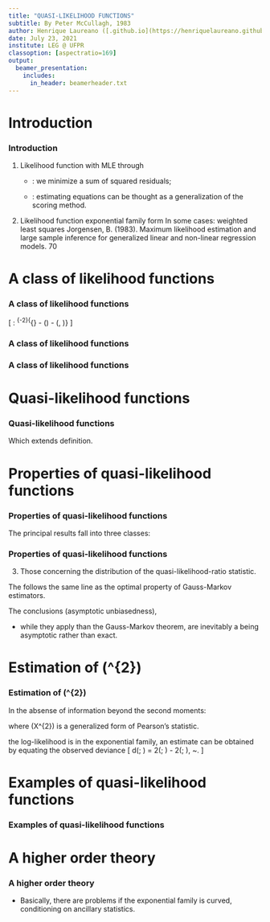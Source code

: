 ```yaml
---
title: "QUASI-LIKELIHOOD FUNCTIONS"
subtitle: By Peter McCullagh, 1983
author: Henrique Laureano ([.github.io](https://henriquelaureano.github.io))
date: July 23, 2021
institute: LEG @ UFPR
classoption: [aspectratio=169]
output:
  beamer_presentation:
    includes:
      in_header: beamerheader.txt
---
```


###

\begin{columns}
 \column{3cm}
  \includegraphics[height=3cm]{logo/mccullagh_old.jpg}
 \column{12cm}
  \includegraphics[height=4.5cm]{
   logo/quasi_likelihood_functions-cover.png}
\end{columns}

\bigskip
\begin{columns}
 \column{3cm}
  \includegraphics[height=3cm]{logo/mccullagh_now.jpg}
 \column{12cm}
  \begin{enumerate}
   \item Distinguished Professor\\
         in the Department of Statistics @ University of Chicago;
   \vspace{0.15cm}
   \item Completed his PhD at Imperial College London,\\
         supervised by David Cox and Anthony Atkinson;
   \vspace{0.15cm}
   \item Also at Imperial College London,\\
         was the PhD supervisor of Gauss Cordeiro.
  \end{enumerate}
\end{columns}

# Introduction

### Introduction

\vspace{-0.1cm}
1. Likelihood function with \textbf{exponential family form}\newline
   \hspace*{0.5cm}\rotatebox[origin=c]{180}{$\Lsh$}
   MLE through \textbf{weighted least squares}

   - \textbf{variance (assumed) constant}:
     we minimize a sum of squared residuals;
   
   - \textbf{variance not constant}:\newline
     estimating equations can be thought as a generalization of the
     scoring method.

2. Likelihood function \textcolor{AlertOrange}{without} exponential
   family form\newline
   \hspace*{0.5cm}\rotatebox[origin=c]{180}{$\Lsh$}
   In some cases: weighted least squares\newline
   \hspace*{1cm}\rotatebox[origin=c]{180}{$\Lsh$}
   Jorgensen, B. (1983). Maximum likelihood estimation and large sample
                         \newline
                         \hspace*{5.05cm}
                         inference for generalized linear and non-linear
                         \newline
                         \hspace*{5.05cm}
                         regression models. \textit{Biometrika} 70

\vspace{-0.1cm}
\begin{minipage}{14cm}
\begin{block}{Paper purposes}
 \begin{enumerate}
  \item Maximize the likelihood function through weighted least squares
        \newline
        \hspace*{.5cm}\rotatebox[origin=c]{180}{$\Lsh$}
        In which class of problems;
  \item Weighted least squares under 2nd moment assumptions
        (\textbf{quasi-likelihood}).
 \end{enumerate}
\end{block}
\end{minipage}

# A class of likelihood functions

### A class of likelihood functions

\[
 \text{Log likelihood written in the form}: \qquad
 \sigma^{-2}\{\mathbf{y}^{\top}\bm{\theta} -
              \mathbf{b}(\bm{\theta}) - \mathbf{c}(\mathbf{y}, \sigma)\}
\]

\begin{center}
 \begin{minipage}{12.25cm}
  \begin{block}{The first two cumulants}
   By differentiating it and assuming that the support does not depend
   on \(\bm{\theta}\)\newline
   \hspace*{.5cm}\rotatebox[origin=c]{180}{$\Lsh$}
   \(E(\mathbf{Y}) = \bm{\mu} = {\mathbf{b}}'(\bm{\theta})\) and
   \(\text{Cov}(\mathbf{Y}) = \sigma^{2}{\mathbf{b}}''(\bm{\theta})
                            = \sigma^{2}\mathbf{V}(\bm{\mu})\).
  \end{block}
 \end{minipage}
\end{center}

\bigskip
\begin{description}
 \item[In fact,] the \(r\)th order cumulants of \(\mathbf{Y}\) are given
                by \(\kappa_{r} = \sigma^{2r-2}
                                  \mathbf{b}^{(r)}(\bm{\theta})\).
\end{description}

\bigskip
\begin{enumerate}
 \item The first two cumulants describe the random component of the
       model;
 \item However, in applications it is usually the systematic or
       nonrandom variation that is of primary importance\newline
       \hspace*{0.5cm}\rotatebox[origin=c]{180}{$\Lsh$}
       \(E(\mathbf{Y}) = \bm{\mu} = \bm{\mu}(\bm{\beta})\) or
       \(E\{(\mathbf{h}(\mathbf{Y}))\} = \bm{\psi}(\bm{\beta})\)
       (implicitly involving \(\sigma^{2}\)).
\end{enumerate}

### A class of likelihood functions

\begin{description}
 \item[If \(\sigma^{2}\) is known,] log-likelihood is an exponential
                                    family
  \vspace{0.15cm}\newline
  \hspace*{0.5cm}\rotatebox[origin=c]{180}{$\Lsh$}
  variance and all higher order cumulants of \(\mathbf{Y}\) are\newline
  \hspace*{0.82cm}functions of the mean vector alone
  \vspace{0.15cm}\newline
  \hspace*{1cm}\rotatebox[origin=c]{180}{$\Lsh$}
  exponential, Poisson, multinomial, noncentral hypergeometric\newline
  \hspace*{1.31cm}and partial likelihoods (survival analysis)
  \vspace{0.15cm}\newline
  \hspace*{1.5cm}\rotatebox[origin=c]{180}{$\Lsh$}
  MLE of \(\bm{\beta}\) through weighted least squares\newline
  \hspace*{2cm}\rotatebox[origin=c]{180}{$\Lsh$}
  \(\bm{\mu}\) and \(\sigma^{2}\) are orthogonal\newline
  \hspace*{2.5cm}\rotatebox[origin=c]{180}{$\Lsh$}
  \(\bm{\beta}\) and \(\sigma^{2}\) also orthogonal;
 \bigskip
 \item[If \(\sigma^{2}\) is unknown,] log-likelihood is
          \textcolor{AlertOrange}{not generally} an exponential
          family\newline
          \hspace*{0.5cm}\rotatebox[origin=c]{180}{$\Lsh$}
          However, MLE of \(\bm{\beta}\) still through weighted least
          squares\newline
          \hspace*{1cm}\rotatebox[origin=c]{180}{$\Lsh$}
          \textcolor{UniBlue}{If}
          \(E(\mathbf{Y})\) does not involve \(\sigma^{2}\).
\end{description}

### A class of likelihood functions

\vspace{-0.25cm}
\begin{minipage}{13cm}
 \begin{block}{Least square equations}
  \[
   \def\hat{\mathaccent "705E\relax}
   \mathbf{D}^{\top}\mathbf{V}^{-}
   \{\mathbf{y} - \bm{\mu}(\hat{\bm{\beta}})\} = \mathbf{0}, \qquad
   \text{for the parameters in} \quad
   E(\mathbf{Y}) = \bm{\mu}(\bm{\beta})
  \]
  \begin{multicols}{2}
   \begin{itemize}
    \item \(\mathbf{D} = d\bm{\mu}/d\bm{\beta}, \quad N \times p\);
    \item \(\mathbf{V}^{-}\) is a generalized inverse of \(\mathbf{V}\).
   \end{itemize}
  \end{multicols}
  \vspace{-0.15cm}
  Why its name?
  \vspace{0.15cm}
  \begin{enumerate}
   \item \textbf{Geometrical interpretation}:
         projections of the residual vector
         \(\def\hat{\mathaccent "705E\relax}
           \mathbf{y} - \bm{\mu}(\hat{\bm{\beta}}_{0})\) on to the
         tangent space of the solution locus \(\bm{\mu}(\bm{\beta})\);
   \vspace{0.15cm}
   \item These equations \textbf{do not} depend on \(\sigma^{2}\).
  \end{enumerate}
 \end{block}
\end{minipage}

\vspace{-0.1cm}
\begin{center}
 \begin{minipage}{12cm}
  \begin{block}{Newton-Raphson method}
   We replace the second derivative matrix by its expected value,
   \(\mathbf{D}^{\top}\mathbf{V}^{-}\mathbf{D}\)
   \[
    \def\hat{\mathaccent "705E\relax}
    \hat{\bm{\beta}}_{1} - \hat{\bm{\beta}}_{0} =
    (\mathbf{D}^{\top}\mathbf{V}^{-}\mathbf{D})^{-1}
    \mathbf{D}^{\top}\mathbf{V}^{-}(\mathbf{y} - \hat{\bm{\mu}}_{0}).
   \]
  \end{block}
 \end{minipage}
\end{center}

# Quasi-likelihood functions

### Quasi-likelihood functions

\begin{minipage}{14.5cm}
 \begin{block}{Reversing the natural order of assumptions}
  \begin{enumerate}
   \item Instead of taking the log-likelihood to be of the exponential
         family form and \textcolor{AlertOrange}{then} deriving its
         moments;
          
   \vspace{0.15cm}
   \item We begin with the moments and \textcolor{AlertOrange}{then}
         attempt to reconstruct the log-likelihood.
  \end{enumerate}
  \vspace{0.3cm}
  \[
   \text{The reconstituted function is called a
   \textbf{quasi-likelihood}}.
  \]
 \end{block}
\end{minipage}

\vspace{0.15cm}
\begin{columns}
\column{9cm}
The log-quasi-likelihood, function of \(\bm{\mu}\),\newline
is given by the system of partial differential equations
\column{6cm}
\begin{block}{}
 \[
  \frac{\partial \ell(\bm{\mu}; \mathbf{y})}{\partial \bm{\mu}} =
  \mathbf{V}^{-}(\bm{\mu})(\mathbf{y} - \bm{\mu}).
 \]
\end{block}
\end{columns}

Which extends \textbf{Wedderburn's (1974)} definition.

\begin{enumerate}
 \item We get \(\def\hat{\mathaccent "705E\relax} \hat{\bm{\beta}}\)
       from \(\def\hat{\mathaccent "705E\relax}
              \mathbf{D}^{\top}\mathbf{V}^{-}
              \{\mathbf{y} - \bm{\mu}(\hat{\bm{\beta}})\} = \mathbf{0}\)
       (\textbf{generalized least squares equations});
 \item There is no guarantee that
       \(\def\hat{\mathaccent "705E\relax} \hat{\bm{\beta}}\)
       is the MLE.
\end{enumerate}

# Properties of quasi-likelihood functions

### Properties of quasi-likelihood functions

\vspace{-0.15cm}
\begin{minipage}{13.5cm}
 \textit{Very similar to those of ordinary likelihoods
  \textcolor{AlertOrange}{except} that the nuisance parameter,
  \(\sigma^{2}\), when unknown, is treated separately from
  \(\bm{\beta}\) and is not estimated by weighted least squares.
}
\end{minipage}

\vspace{0.15cm}
The principal results fall into three classes:

\begin{enumerate}
 \item Those concerning the score function
       \(\mathbf{U}_{\beta} = \partial\ell / \partial\bm{\beta}\);
  \begin{block}{}
   \vspace{-0.5cm}
   \[
    \mathbf{U}_{\beta} =
    \mathbf{D}^{\top}\mathbf{V}^{-}(\mathbf{Y} - \bm{\mu}(\bm{\beta}))
    \quad \text{has zero mean and covariance matrix} \quad
    \sigma^{2}\mathbf{i}_{\beta} =
    \sigma^{2}\mathbf{D}^{\top}\mathbf{V}^{-}\mathbf{D}
   \]
  \end{block}
  \vspace{-0.15cm}
  where \(\mathbf{i}_{\beta}\) is the expected second derivative matrix
  of \(\ell(\bm{\mu}(\bm{\beta});\mathbf{Y})\).
  
 \vspace{0.15cm}
 \item Those concerning the estimator
       \(\def\hat{\mathaccent "705E\relax} \hat{\bm{\beta}}\);
  \begin{block}{}
   \vspace{-0.15cm}
   \[
    \def\hat{\mathaccent "705E\relax}
    \text{There exists a}~\hat{\bm{\beta}}~\text{satisfying}~
    \hat{\bm{\beta}} - \bm{\beta} =
    \mathbf{I}_{\beta^{\ast}}^{-1}\mathbf{U}_{\beta} \quad
    \text{(minimum asymptotic variance)}
   \]
  \end{block}
  \vspace{-0.15cm}
  where \(\mathbf{I}_{\beta}\) is the observed matrix of second
  derivatives\newline
  and \(\bm{\beta}^{\ast}\) is a point lying on the line segment joining
  \(\def\hat{\mathaccent "705E\relax}
    \hat{\bm{\beta}}~\text{and}~\bm{\beta}\).
\end{enumerate}

### Properties of quasi-likelihood functions

3. Those concerning the distribution of the quasi-likelihood-ratio
   statistic.
\begin{block}{}
 \vspace{-0.15cm}
 \[
  \def\hat{\mathaccent "705E\relax}
  2\ell(\hat{\bm{\beta}}; \mathbf{Y}) - 2\ell(\bm{\beta}; \mathbf{Y}) =
  \mathbf{U}_{\beta}^{\top}\mathbf{i}_{\beta}^{-1}\mathbf{U}_{\beta} +
  O_{p}(N^{-1/2}) \quad
  \text{is asymptotically} \quad \sigma^{2}\chi_{p}^{2}
 \]
\end{block}

The \textbf{asymptotic optimality} follows the same line\newline
as the optimal property of Gauss-Markov estimators.

The conclusions (asymptotic unbiasedness),

+ while they apply \textcolor{AlertOrange}{more widely} than the
  Gauss-Markov theorem,\newline
  are inevitably a \textcolor{AlertOrange}{little weaker} being
  asymptotic rather than exact.

# Estimation of \(\sigma^{2}\)

### Estimation of \(\sigma^{2}\)

In the absense of information beyond the second moments:
\begin{block}{}
 \vspace{-0.1cm}
 \[
  \def\tilde{\mathaccent "707E\relax}
  \def\hat{\mathaccent "705E\relax}
  \tilde{\sigma}^{2} =
  \frac{(\mathbf{y} - \hat{\bm{\mu}})^{\top}\mathbf{V}^{-}
        (\mathbf{y} - \hat{\bm{\mu}})}{N - p} =
  \frac{X^{2}}{N - p}
 \]
\end{block}
\vspace{-0.15cm}
where \(X^{2}\) is a generalized form of Pearson's statistic.

\vspace{0.15cm}
\textcolor{UniBlue}{If} the log-likelihood is in the exponential
family,\newline
an estimate can be obtained by equating the observed deviance
\[
 \def\hat{\mathaccent "705E\relax}
 d(\mathbf{y}; \hat{\bm{\mu}}) = 2\ell(\mathbf{y}; \mathbf{y}) -
                                 2\ell(\hat{\bm{\mu}}; \mathbf{y}),
 ~\text{to its approximate expected value}.
\]

\begin{description}
 \item[Advantage:] asymptotically independent of
                   \(\def\hat{\mathaccent "705E\relax}
                     \hat{\bm{\beta}}\);
 
 \item[Disadvantage:] the expectation of
                      \(\def\hat{\mathaccent "705E\relax}
                        d(\mathbf{Y}; \hat{\bm{\mu}})\) is often
                      difficult to compute.
\end{description}

# Examples of quasi-likelihood functions

### Examples of quasi-likelihood functions

\begin{description}
 \item[Least squares.] \(\mathbf{V}(\bm{\mu}) = \mathbf{V}\);

 \item[Uncorrelated observations.]
  \(\mathbf{V}(\bm{\mu}) = \text{diag}\{\mathbf{v}(\bm{\mu}_{1}),
                                        \mathbf{v}(\bm{\mu}_{2}),
                                        \dots,
                                        \mathbf{v}(\bm{\mu}_{N})\}\);
 
 \item[Invariance under \textcolor{AlertOrange}{linear}
       transformations.]
  \[
   \mathbf{Y}_{L} = \mathbf{LY}, \quad
   \bm{\mu}_{L} = \mathbf{L}\bm{\mu}, \quad
   \mathbf{V}_{L} = \mathbf{LVL}^{\top},
  \]
  
  \vspace{-0.3cm}
  with \(\mathbf{L}\) being a nonsingular matrix of order \(N\).
 
  \begin{itemize}
   \item Weaker than the corresponding result for log-likelihoods which
         are invariant under all \textcolor{AlertOrange}{invertible}
         transformations;
  \end{itemize}
 
 \item[Multinomial response models.] Logistic regression, e.g.;
 
 \item[Models with constant coefficient of variation.]
 
 \item[Over-dispersion.]
  Quasi-likelihood for over-dispersed discrete observations.
\end{description}

# A higher order theory

### A higher order theory

\vspace{0.5cm}

+ Basically, there are problems if the exponential family is curved,
  \newline
  conditioning on ancillary statistics.

\bigskip
\begin{description}
 \item[Acknowledgments.]
  McCullagh says thanks to Professor D. R. Cox and\newline
            \textbf{Dr. B. Jorgensen} (patrão's PhD advisor, nice!).
\end{description}

\vspace{1cm}
\Large
\textcolor{UniBlue}{\textbf{THANKS FOR WATCHING AND HAVE A GREAT DAY}}

\normalsize
\vspace{1cm}
\begin{columns}
 \column{10cm}
 \column{5cm}
  \includegraphics[height=0.3cm,angle=90]{../../laurence.jpg}
  \hspace{0.05cm}
  \href{https://henriquelaureano.github.io}{henriquelaureano.github.io}
\end{columns}
